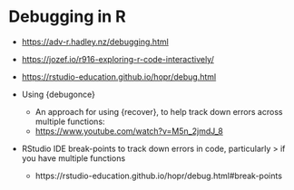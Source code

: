 # Debugging in R

-   <https://adv-r.hadley.nz/debugging.html>

-   <https://jozef.io/r916-exploring-r-code-interactively/>

-   <https://rstudio-education.github.io/hopr/debug.html>

-   Using {debugonce}
    - An approach for using {recover}, to help track down errors across multiple functions:
    - <https://www.youtube.com/watch?v=M5n_2jmdJ_8>

-   RStudio IDE break-points to track down errors in code, particularly \> if you have multiple functions

    -   https://rstudio-education.github.io/hopr/debug.html\#break-points
